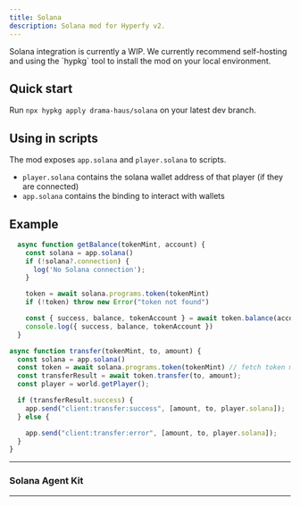```yaml
---
title: Solana
description: Solana mod for Hyperfy v2.
---
```




<Aside>Solana integration is currently a WIP.  We currently recommend self-hosting and using the `hypkg` tool to install the mod on your local environment.</Aside>

<LinkCard title="Solana v2 Branch PR Merge Reference" href="https://github.com/hyperfy-xyz/hyperfy/pull/87" />


## Quick start

Run `npx hypkg apply drama-haus/solana` on your latest dev branch.

<LinkCard title="You can check what this patch adds here" href="https://github.com/hyperfy-xyz/hyperfy/compare/dev...drama-haus:hyperfy:cow_solana" />


## Using in scripts

The mod exposes `app.solana` and `player.solana` to scripts.
- `player.solana` contains the solana wallet address of that player (if they are connected)
- `app.solana` contains the binding to interact with wallets

## Example

```javascript
  async function getBalance(tokenMint, account) {
    const solana = app.solana()
    if (!solana?.connection) {
      log('No Solana connection');
    }

    token = await solana.programs.token(tokenMint)
    if (!token) throw new Error("token not found")

    const { success, balance, tokenAccount } = await token.balance(account)
    console.log({ success, balance, tokenAccount })
  }

async function transfer(tokenMint, to, amount) {
  const solana = app.solana()
  const token = await solana.programs.token(tokenMint) // fetch token metadata
  const transferResult = await token.transfer(to, amount);
  const player = world.getPlayer();

  if (transferResult.success) {
    app.send("client:transfer:success", [amount, to, player.solana]);
  } else {

    app.send("client:transfer:error", [amount, to, player.solana]);
  }
}

```


---


### Solana Agent Kit

<LinkCard title="AI Agents on Solana" href="/resources/agents/#solana-agent-kit" />

---

